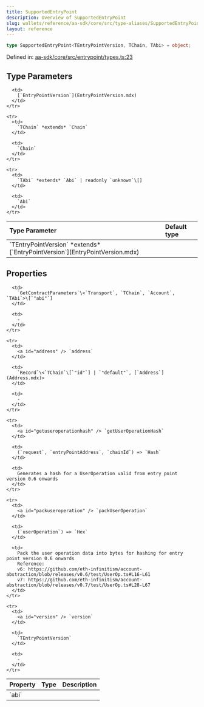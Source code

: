 ```yaml
---
title: SupportedEntryPoint
description: Overview of SupportedEntryPoint
slug: wallets/reference/aa-sdk/core/src/type-aliases/SupportedEntryPoint
layout: reference
---
```


```ts
type SupportedEntryPoint<TEntryPointVersion, TChain, TAbi> = object;
```

Defined in: [aa-sdk/core/src/entrypoint/types.ts:23](https://github.com/alchemyplatform/aa-sdk/blob/5b9429f0f16dcd4ff822527b8de589e19e88faa7/aa-sdk/core/src/entrypoint/types.ts#L23)

## Type Parameters

<table>
  <thead>
    <tr>
      <th align="left">Type Parameter</th>
      <th align="left">Default type</th>
    </tr>
  </thead>

  <tbody>
    <tr>
      <td>
        `TEntryPointVersion` *extends* [`EntryPointVersion`](EntryPointVersion.mdx)
      </td>

      <td>
        [`EntryPointVersion`](EntryPointVersion.mdx)
      </td>
    </tr>

    <tr>
      <td>
        `TChain` *extends* `Chain`
      </td>

      <td>
        `Chain`
      </td>
    </tr>

    <tr>
      <td>
        `TAbi` *extends* `Abi` | readonly `unknown`\[]
      </td>

      <td>
        `Abi`
      </td>
    </tr>

  </tbody>
</table>

## Properties

<table>
  <thead>
    <tr>
      <th align="left">Property</th>
      <th align="left">Type</th>
      <th align="left">Description</th>
    </tr>
  </thead>

  <tbody>
    <tr>
      <td>
        <a id="abi" /> `abi`
      </td>

      <td>
        `GetContractParameters`\<`Transport`, `TChain`, `Account`, `TAbi`>\[`"abi"`]
      </td>

      <td>
        ‐
      </td>
    </tr>

    <tr>
      <td>
        <a id="address" /> `address`
      </td>

      <td>
        `Record`\<`TChain`\[`"id"`] | `"default"`, [`Address`](Address.mdx)>
      </td>

      <td>
        ‐
      </td>
    </tr>

    <tr>
      <td>
        <a id="getuseroperationhash" /> `getUserOperationHash`
      </td>

      <td>
        (`request`, `entryPointAddress`, `chainId`) => `Hash`
      </td>

      <td>
        Generates a hash for a UserOperation valid from entry point version 0.6 onwards
      </td>
    </tr>

    <tr>
      <td>
        <a id="packuseroperation" /> `packUserOperation`
      </td>

      <td>
        (`userOperation`) => `Hex`
      </td>

      <td>
        Pack the user operation data into bytes for hashing for entry point version 0.6 onwards
        Reference:
        v6: https://github.com/eth-infinitism/account-abstraction/blob/releases/v0.6/test/UserOp.ts#L16-L61
        v7: https://github.com/eth-infinitism/account-abstraction/blob/releases/v0.7/test/UserOp.ts#L28-L67
      </td>
    </tr>

    <tr>
      <td>
        <a id="version" /> `version`
      </td>

      <td>
        `TEntryPointVersion`
      </td>

      <td>
        ‐
      </td>
    </tr>

  </tbody>
</table>
